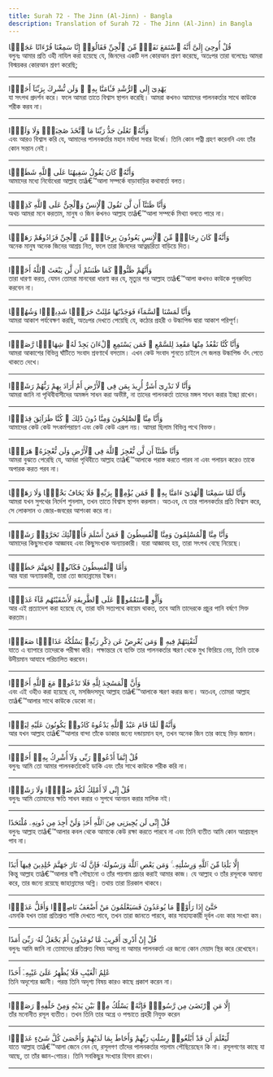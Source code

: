```yaml
---
title: Surah 72 - The Jinn (Al-Jinn) - Bangla
description: Translation of Surah 72 - The Jinn (Al-Jinn) in Bangla
---
```





<Aside type="quran" title="1">
قُلْ أُوحِىَ إِلَىَّ أَنَّهُ ٱسْتَمَعَ نَفَرٌۭ مِّنَ ٱلْجِنِّ فَقَالُوٓا۟ إِنَّا سَمِعْنَا قُرْءَانًا عَجَبًۭا
</Aside>

<Aside type="reference" title="1">
বলুনঃ আমার প্রতি ওহী নাযিল করা হয়েছে যে, জিনদের একটি দল কোরআন শ্রবণ করেছে, অতঃপর তারা বলেছেঃ আমরা বিস্ময়কর কোরআন শ্রবণ করেছি;
</Aside>

---

<Aside type="quran" title="2">
يَهْدِىٓ إِلَى ٱلرُّشْدِ فَـَٔامَنَّا بِهِۦ ۖ وَلَن نُّشْرِكَ بِرَبِّنَآ أَحَدًۭا
</Aside>

<Aside type="reference" title="2">
যা সৎপথ প্রদর্শন করে। ফলে আমরা তাতে বিশ্বাস স্থাপন করেছি। আমরা কখনও আমাদের পালনকর্তার সাথে কাউকে শরীক করব না।
</Aside>

---

<Aside type="quran" title="3">
وَأَنَّهُۥ تَعَٰلَىٰ جَدُّ رَبِّنَا مَا ٱتَّخَذَ صَٰحِبَةًۭ وَلَا وَلَدًۭا
</Aside>

<Aside type="reference" title="3">
এবং আরও বিশ্বাস করি যে, আমাদের পালনকর্তার মহান মর্যাদা সবার উর্ধ্বে। তিনি কোন পত্নী গ্রহণ করেননি এবং তাঁর কোন সন্তান নেই।
</Aside>

---

<Aside type="quran" title="4">
وَأَنَّهُۥ كَانَ يَقُولُ سَفِيهُنَا عَلَى ٱللَّهِ شَطَطًۭا
</Aside>

<Aside type="reference" title="4">
আমাদের মধ্যে নির্বোধেরা আল্লাহ তাâ€™আলা সম্পর্কে বাড়াবাড়ির কথাবার্তা বলত।
</Aside>

---

<Aside type="quran" title="5">
وَأَنَّا ظَنَنَّآ أَن لَّن تَقُولَ ٱلْإِنسُ وَٱلْجِنُّ عَلَى ٱللَّهِ كَذِبًۭا
</Aside>

<Aside type="reference" title="5">
অথচ আমরা মনে করতাম, মানুষ ও জিন কখনও আল্লাহ তাâ€™আলা সম্পর্কে মিথ্যা বলতে পারে না।
</Aside>

---

<Aside type="quran" title="6">
وَأَنَّهُۥ كَانَ رِجَالٌۭ مِّنَ ٱلْإِنسِ يَعُوذُونَ بِرِجَالٍۢ مِّنَ ٱلْجِنِّ فَزَادُوهُمْ رَهَقًۭا
</Aside>

<Aside type="reference" title="6">
অনেক মানুষ অনেক জিনের আশ্রয় নিত, ফলে তারা জিনদের আত্নম্ভরিতা বাড়িয়ে দিত।
</Aside>

---

<Aside type="quran" title="7">
وَأَنَّهُمْ ظَنُّوا۟ كَمَا ظَنَنتُمْ أَن لَّن يَبْعَثَ ٱللَّهُ أَحَدًۭا
</Aside>

<Aside type="reference" title="7">
তারা ধারণা করত, যেমন তোমরা মানবেরা ধারণা কর যে, মৃত্যুর পর আল্লাহ তাâ€™আলা কখনও কাউকে পুনরুত্থিত করবেন না।
</Aside>

---

<Aside type="quran" title="8">
وَأَنَّا لَمَسْنَا ٱلسَّمَآءَ فَوَجَدْنَٰهَا مُلِئَتْ حَرَسًۭا شَدِيدًۭا وَشُهُبًۭا
</Aside>

<Aside type="reference" title="8">
আমরা আকাশ পর্যবেক্ষণ করছি, অতঃপর দেখতে পেয়েছি যে, কঠোর প্রহরী ও উল্কাপিন্ড দ্বারা আকাশ পরিপূর্ণ।
</Aside>

---

<Aside type="quran" title="9">
وَأَنَّا كُنَّا نَقْعُدُ مِنْهَا مَقَٰعِدَ لِلسَّمْعِ ۖ فَمَن يَسْتَمِعِ ٱلْءَانَ يَجِدْ لَهُۥ شِهَابًۭا رَّصَدًۭا
</Aside>

<Aside type="reference" title="9">
আমরা আকাশের বিভিন্ন ঘাঁটিতে সংবাদ শ্রবণার্থে বসতাম। এখন কেউ সংবাদ শুনতে চাইলে সে জলন্ত উল্কাপিন্ড ওঁৎ পেতে থাকতে দেখে।
</Aside>

---

<Aside type="quran" title="10">
وَأَنَّا لَا نَدْرِىٓ أَشَرٌّ أُرِيدَ بِمَن فِى ٱلْأَرْضِ أَمْ أَرَادَ بِهِمْ رَبُّهُمْ رَشَدًۭا
</Aside>

<Aside type="reference" title="10">
আমরা জানি না পৃথিবীবাসীদের অমঙ্গল সাধন করা অভীষ্ট, না তাদের পালনকর্তা তাদের মঙ্গল সাধন করার ইচ্ছা রাখেন।
</Aside>

---

<Aside type="quran" title="11">
وَأَنَّا مِنَّا ٱلصَّٰلِحُونَ وَمِنَّا دُونَ ذَٰلِكَ ۖ كُنَّا طَرَآئِقَ قِدَدًۭا
</Aside>

<Aside type="reference" title="11">
আমাদের কেউ কেউ সৎকর্মপরায়ণ এবং কেউ কেউ এরূপ নয়। আমরা ছিলাম বিভিন্ন পথে বিভক্ত।
</Aside>

---

<Aside type="quran" title="12">
وَأَنَّا ظَنَنَّآ أَن لَّن نُّعْجِزَ ٱللَّهَ فِى ٱلْأَرْضِ وَلَن نُّعْجِزَهُۥ هَرَبًۭا
</Aside>

<Aside type="reference" title="12">
আমরা বুঝতে পেরেছি যে, আমরা পৃথিবীতে আল্লাহ তাâ€™আলাকে পরাস্ত করতে পারব না এবং পলায়ন করেও তাকে অপারক করত পরব না।
</Aside>

---

<Aside type="quran" title="13">
وَأَنَّا لَمَّا سَمِعْنَا ٱلْهُدَىٰٓ ءَامَنَّا بِهِۦ ۖ فَمَن يُؤْمِنۢ بِرَبِّهِۦ فَلَا يَخَافُ بَخْسًۭا وَلَا رَهَقًۭا
</Aside>

<Aside type="reference" title="13">
আমরা যখন সুপথের নির্দেশ শুনলাম, তখন তাতে বিশ্বাস স্থাপন করলাম। অতএব, যে তার পালনকর্তার প্রতি বিশ্বাস করে, সে লোকসান ও জোর-জবরের আশংকা করে না।
</Aside>

---

<Aside type="quran" title="14">
وَأَنَّا مِنَّا ٱلْمُسْلِمُونَ وَمِنَّا ٱلْقَٰسِطُونَ ۖ فَمَنْ أَسْلَمَ فَأُو۟لَٰٓئِكَ تَحَرَّوْا۟ رَشَدًۭا
</Aside>

<Aside type="reference" title="14">
আমাদের কিছুসংখ্যক আজ্ঞাবহ এবং কিছুসংখ্যক অন্যায়কারী। যারা আজ্ঞাবহ হয়, তারা সৎপথ বেছে নিয়েছে।
</Aside>

---

<Aside type="quran" title="15">
وَأَمَّا ٱلْقَٰسِطُونَ فَكَانُوا۟ لِجَهَنَّمَ حَطَبًۭا
</Aside>

<Aside type="reference" title="15">
আর যারা অন্যায়কারী, তারা তো জাহান্নামের ইন্ধন।
</Aside>

---

<Aside type="quran" title="16">
وَأَلَّوِ ٱسْتَقَٰمُوا۟ عَلَى ٱلطَّرِيقَةِ لَأَسْقَيْنَٰهُم مَّآءً غَدَقًۭا
</Aside>

<Aside type="reference" title="16">
আর এই প্রত্যাদেশ করা হয়েছে যে, তারা যদি সত্যপথে কায়েম থাকত, তবে আমি তাদেরকে প্রচুর পানি বর্ষণে সিক্ত করতাম।
</Aside>

---

<Aside type="quran" title="17">
لِّنَفْتِنَهُمْ فِيهِ ۚ وَمَن يُعْرِضْ عَن ذِكْرِ رَبِّهِۦ يَسْلُكْهُ عَذَابًۭا صَعَدًۭا
</Aside>

<Aside type="reference" title="17">
যাতে এ ব্যাপারে তাদেরকে পরীক্ষা করি। পক্ষান্তরে যে ব্যক্তি তার পালনকর্তার স্মরণ থেকে মুখ ফিরিয়ে নেয়, তিনি তাকে উদীয়মান আযাবে পরিচালিত করবেন।
</Aside>

---

<Aside type="quran" title="18">
وَأَنَّ ٱلْمَسَٰجِدَ لِلَّهِ فَلَا تَدْعُوا۟ مَعَ ٱللَّهِ أَحَدًۭا
</Aside>

<Aside type="reference" title="18">
এবং এই ওহীও করা হয়েছে যে, মসজিদসমূহ আল্লাহ তাâ€™আলাকে স্মরণ করার জন্য। অতএব, তোমরা আল্লাহ তাâ€™আলার সাথে কাউকে ডেকো না।
</Aside>

---

<Aside type="quran" title="19">
وَأَنَّهُۥ لَمَّا قَامَ عَبْدُ ٱللَّهِ يَدْعُوهُ كَادُوا۟ يَكُونُونَ عَلَيْهِ لِبَدًۭا
</Aside>

<Aside type="reference" title="19">
আর যখন আল্লাহ তাâ€™আলার বান্দা তাঁকে ডাকার জন্যে দন্ডায়মান হল, তখন অনেক জিন তার কাছে ভিড় জমাল।
</Aside>

---

<Aside type="quran" title="20">
قُلْ إِنَّمَآ أَدْعُوا۟ رَبِّى وَلَآ أُشْرِكُ بِهِۦٓ أَحَدًۭا
</Aside>

<Aside type="reference" title="20">
বলুনঃ আমি তো আমার পালনকর্তাকেই ডাকি এবং তাঁর সাথে কাউকে শরীক করি না।
</Aside>

---

<Aside type="quran" title="21">
قُلْ إِنِّى لَآ أَمْلِكُ لَكُمْ ضَرًّۭا وَلَا رَشَدًۭا
</Aside>

<Aside type="reference" title="21">
বলুনঃ আমি তোমাদের ক্ষতি সাধন করার ও সুপথে আনয়ন করার মালিক নই।
</Aside>

---

<Aside type="quran" title="22">
قُلْ إِنِّى لَن يُجِيرَنِى مِنَ ٱللَّهِ أَحَدٌۭ وَلَنْ أَجِدَ مِن دُونِهِۦ مُلْتَحَدًا
</Aside>

<Aside type="reference" title="22">
বলুনঃ আল্লাহ তাâ€™আলার কবল থেকে আমাকে কেউ রক্ষা করতে পারবে না এবং তিনি ব্যতীত আমি কোন আশ্রয়স্থল পাব না।
</Aside>

---

<Aside type="quran" title="23">
إِلَّا بَلَٰغًۭا مِّنَ ٱللَّهِ وَرِسَٰلَٰتِهِۦ ۚ وَمَن يَعْصِ ٱللَّهَ وَرَسُولَهُۥ فَإِنَّ لَهُۥ نَارَ جَهَنَّمَ خَٰلِدِينَ فِيهَآ أَبَدًا
</Aside>

<Aside type="reference" title="23">
কিন্তু আল্লাহ তাâ€™আলার বাণী পৌছানো ও তাঁর পয়গাম প্রচার করাই আমার কাজ। যে আল্লাহ ও তাঁর রসূলকে অমান্য করে, তার জন্যে রয়েছে জাহান্নামের অগ্নি। তথায় তারা চিরকাল থাকবে।
</Aside>

---

<Aside type="quran" title="24">
حَتَّىٰٓ إِذَا رَأَوْا۟ مَا يُوعَدُونَ فَسَيَعْلَمُونَ مَنْ أَضْعَفُ نَاصِرًۭا وَأَقَلُّ عَدَدًۭا
</Aside>

<Aside type="reference" title="24">
এমনকি যখন তারা প্রতিশ্রুত শাস্তি দেখতে পাবে, তখন তারা জানতে পারবে, কার সাহায্যকারী দূর্বল এবং কার সংখ্যা কম।
</Aside>

---

<Aside type="quran" title="25">
قُلْ إِنْ أَدْرِىٓ أَقَرِيبٌۭ مَّا تُوعَدُونَ أَمْ يَجْعَلُ لَهُۥ رَبِّىٓ أَمَدًا
</Aside>

<Aside type="reference" title="25">
বলুনঃ আমি জানি না তোমাদের প্রতিশ্রুত বিষয় আসন্ন না আমার পালনকর্তা এর জন্যে কোন মেয়াদ স্থির করে রেখেছেন।
</Aside>

---

<Aside type="quran" title="26">
عَٰلِمُ ٱلْغَيْبِ فَلَا يُظْهِرُ عَلَىٰ غَيْبِهِۦٓ أَحَدًا
</Aside>

<Aside type="reference" title="26">
তিনি অদৃশ্যের জ্ঞানী। পরন্ত তিনি অদৃশ্য বিষয় কারও কাছে প্রকাশ করেন না।
</Aside>

---

<Aside type="quran" title="27">
إِلَّا مَنِ ٱرْتَضَىٰ مِن رَّسُولٍۢ فَإِنَّهُۥ يَسْلُكُ مِنۢ بَيْنِ يَدَيْهِ وَمِنْ خَلْفِهِۦ رَصَدًۭا
</Aside>

<Aside type="reference" title="27">
তাঁর মনোনীত রসূল ব্যতীত। তখন তিনি তার অগ্রে ও পশ্চাতে প্রহরী নিযুক্ত করেন
</Aside>

---

<Aside type="quran" title="28">
لِّيَعْلَمَ أَن قَدْ أَبْلَغُوا۟ رِسَٰلَٰتِ رَبِّهِمْ وَأَحَاطَ بِمَا لَدَيْهِمْ وَأَحْصَىٰ كُلَّ شَىْءٍ عَدَدًۢا
</Aside>

<Aside type="reference" title="28">
যাতে আল্লাহ তাâ€™আলা জেনে নেন যে, রসূলগণ তাঁদের পালনকর্তার পয়গাম পৌছিয়েছেন কি না। রসূলগণের কাছে যা আছে, তা তাঁর জ্ঞান-গোচর। তিনি সবকিছুর সংখ্যার হিসাব রাখেন।
</Aside>

---
